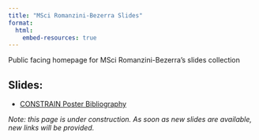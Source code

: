 ```yaml
---
title: "MSci Romanzini-Bezerra Slides"
format:
  html:
    embed-resources: true
---
```


Public facing homepage for MSci Romanzini-Bezerra's slides collection

## Slides: 

- [CONSTRAIN Poster Bibliography](./posters/nov23-constrain.qmd)

*Note: this page is under construction. As soon as new slides are available, new links will be provided.*